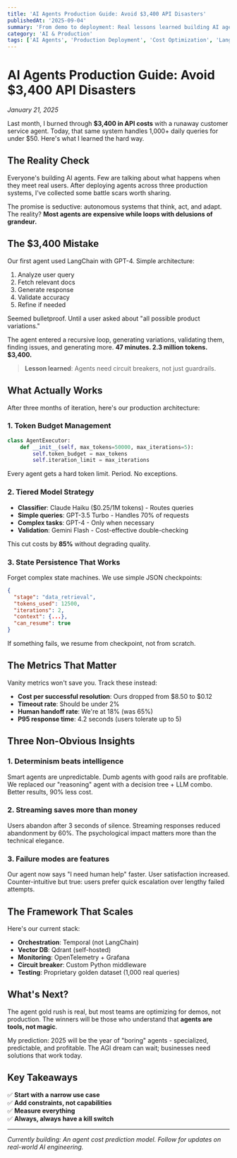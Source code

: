 ```yaml
---
title: 'AI Agents Production Guide: Avoid $3,400 API Disasters'
publishedAt: '2025-09-04'
summary: 'From demo to deployment: Real lessons learned building AI agents that actually work in production environments. Learn how to avoid costly API disasters and build profitable AI systems.'
category: 'AI & Production'
tags: ['AI Agents', 'Production Deployment', 'Cost Optimization', 'LangChain', 'GPT-4', 'API Management', 'Circuit Breakers', 'Token Management']
---
```


# AI Agents Production Guide: Avoid $3,400 API Disasters

*January 21, 2025*

Last month, I burned through **$3,400 in API costs** with a runaway customer service agent. Today, that same system handles 1,000+ daily queries for under $50. Here's what I learned the hard way.

## The Reality Check

Everyone's building AI agents. Few are talking about what happens when they meet real users. After deploying agents across three production systems, I've collected some battle scars worth sharing.

The promise is seductive: autonomous systems that think, act, and adapt. The reality? **Most agents are expensive while loops with delusions of grandeur.**

## The $3,400 Mistake

Our first agent used LangChain with GPT-4. Simple architecture:

1. Analyze user query
2. Fetch relevant docs
3. Generate response
4. Validate accuracy
5. Refine if needed

Seemed bulletproof. Until a user asked about "all possible product variations."

The agent entered a recursive loop, generating variations, validating them, finding issues, and generating more. **47 minutes. 2.3 million tokens. $3,400.**

> **Lesson learned**: Agents need circuit breakers, not just guardrails.

## What Actually Works

After three months of iteration, here's our production architecture:

### 1. Token Budget Management

```python
class AgentExecutor:
    def __init__(self, max_tokens=50000, max_iterations=5):
        self.token_budget = max_tokens
        self.iteration_limit = max_iterations
```

Every agent gets a hard token limit. Period. No exceptions.

### 2. Tiered Model Strategy

- **Classifier**: Claude Haiku ($0.25/1M tokens) - Routes queries
- **Simple queries**: GPT-3.5 Turbo - Handles 70% of requests
- **Complex tasks**: GPT-4 - Only when necessary
- **Validation**: Gemini Flash - Cost-effective double-checking

This cut costs by **85%** without degrading quality.

### 3. State Persistence That Works

Forget complex state machines. We use simple JSON checkpoints:

```json
{
  "stage": "data_retrieval",
  "tokens_used": 12500,
  "iterations": 2,
  "context": {...},
  "can_resume": true
}
```

If something fails, we resume from checkpoint, not from scratch.

## The Metrics That Matter

Vanity metrics won't save you. Track these instead:

- **Cost per successful resolution**: Ours dropped from $8.50 to $0.12
- **Timeout rate**: Should be under 2%
- **Human handoff rate**: We're at 18% (was 65%)
- **P95 response time**: 4.2 seconds (users tolerate up to 5)

## Three Non-Obvious Insights

### 1. Determinism beats intelligence

Smart agents are unpredictable. Dumb agents with good rails are profitable. We replaced our "reasoning" agent with a decision tree + LLM combo. Better results, 90% less cost.

### 2. Streaming saves more than money

Users abandon after 3 seconds of silence. Streaming responses reduced abandonment by 60%. The psychological impact matters more than the technical elegance.

### 3. Failure modes are features

Our agent now says "I need human help" faster. User satisfaction increased. Counter-intuitive but true: users prefer quick escalation over lengthy failed attempts.

## The Framework That Scales

Here's our current stack:

- **Orchestration**: Temporal (not LangChain)
- **Vector DB**: Qdrant (self-hosted)
- **Monitoring**: OpenTelemetry + Grafana
- **Circuit breaker**: Custom Python middleware
- **Testing**: Proprietary golden dataset (1,000 real queries)

## What's Next?

The agent gold rush is real, but most teams are optimizing for demos, not production. The winners will be those who understand that **agents are tools, not magic**.

My prediction: 2025 will be the year of "boring" agents - specialized, predictable, and profitable. The AGI dream can wait; businesses need solutions that work today.

## Key Takeaways

✅ **Start with a narrow use case**  
✅ **Add constraints, not capabilities**  
✅ **Measure everything**  
✅ **Always, always have a kill switch**

---

*Currently building: An agent cost prediction model. Follow for updates on real-world AI engineering.*
